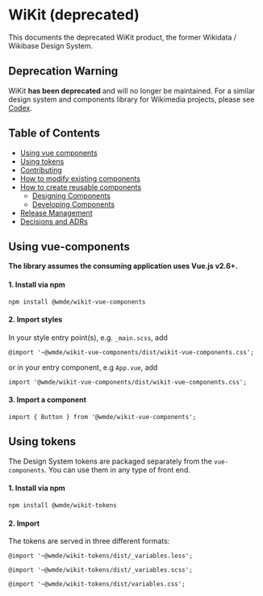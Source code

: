 
<Meta title="Documentation/Getting started" />

# WiKit (deprecated)

This documents the deprecated WiKit product, the former Wikidata / Wikibase Design System.

## Deprecation Warning

WiKit **has been deprecated** and will no longer be maintained. For a similar design system and components library for Wikimedia projects, please see [Codex](https://doc.wikimedia.org/codex/latest/).

## Table of Contents 
* [Using vue components](#using-vue-components)<br/>
* [Using tokens](#using-tokens)<br/>
* [Contributing](?path=/story/documentation-contributing--page)<br/>
* [How to modify existing components](?path=/story/documentation-how-to-modify-existing-components--page)<br/>
* [How to create reusable components](?path=/story/documentation-how-to-create-reusable-components-overview--page)<br/>
    * [Designing Components](?path=/story/documentation-how-to-create-reusable-components-designing-components--page)<br/>
    * [Developing Components](?path=/story/documentation-how-to-create-reusable-components-developing-components--page)<br/>
* [Release Management](?path=/story/documentation-release-management--page)<br/>
* [Decisions and ADRs](?path=/story/documentation-decisions-and-adrs-overview--page)<br/>

## Using vue-components

**The library assumes the consuming application uses Vue.js v2.6+.**

#### 1. Install via npm

`npm install @wmde/wikit-vue-components`

#### 2. Import styles

In your style entry point(s), e.g. `_main.scss`, add

`@import '~@wmde/wikit-vue-components/dist/wikit-vue-components.css';`

or in your entry component, e.g `App.vue`, add

`import '@wmde/wikit-vue-components/dist/wikit-vue-components.css';`

#### 3. Import a component

`import { Button } from '@wmde/wikit-vue-components';`

## Using tokens

The Design System tokens are packaged separately from the `vue-components`.
You can use them in any type of front end.

#### 1. Install via npm

`npm install @wmde/wikit-tokens`

#### 2. Import

The tokens are served in three different formats:

`@import '~@wmde/wikit-tokens/dist/_variables.less';`

`@import '~@wmde/wikit-tokens/dist/_variables.scss';`

`@import '~@wmde/wikit-tokens/dist/variables.css';`
